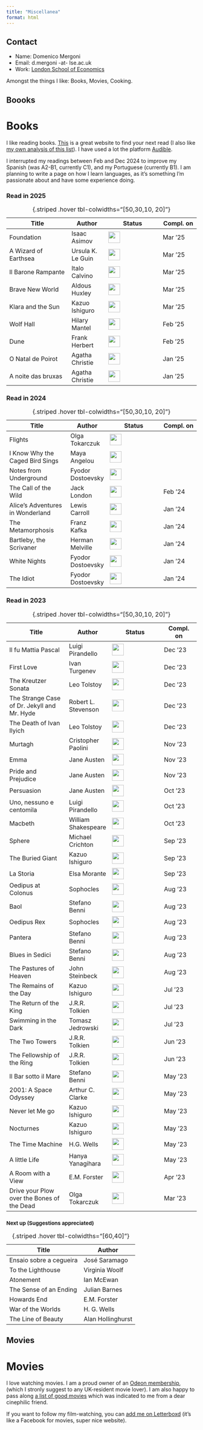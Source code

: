 ```yaml
---
title: "Miscellanea"
format: html
---
```


:::: column-margin
::: callout-note
## Contact

-   Name: Domenico Mergoni
-   Email: d.mergoni -at- lse.ac.uk
-   Work: [London School of Economics](https://www.lse.ac.uk/mathematics)
:::
::::

Amongst the things I like: Books, Movies, Cooking.

:::: panel-tabset
## Boooks

<h1>Books</h1>

I like reading books. [This](https://thegreatestbooks.org) is a great website to find your next read (I also like [my own analysis of this list](../Learning/Python/Useful/Greatest_authors.qmd)). I have used a lot the platform [Audible](https://www.audible.co.uk).


I interrupted my readings between Feb and Dec 2024 to improve my Spanish (was A2-B1, currently C1), and my Portuguese (currently B1). I am planning to write a page on how I learn languages, as it's something I'm passionate about and have some experience doing.

::: panel-tabset

### Read in 2025
| Title | Author | Status | Compl. on |
|-----------------------|--------------|--------------------|--------------|
| Foundation | Isaac Asimov | ![](../images/50.png){width="0.8cm"} | Mar '25 |
| A Wizard of Earthsea | Ursula K. Le Guin | ![](../images/100.png){width="0.8cm"} | Mar '25 |
| Il Barone Rampante | Italo Calvino | ![](../images/100.png){width="0.8cm"} | Mar '25 |
| Brave New World | Aldous Huxley | ![](../images/100.png){width="0.8cm"} | Mar '25 |
| Klara and the Sun | Kazuo Ishiguro | ![](../images/100.png){width="0.8cm"} | Mar '25 |
| Wolf Hall | Hilary Mantel | ![](../images/100.png){width="0.8cm"} | Feb '25 |
| Dune | Frank Herbert | ![](../images/100.png){width="0.8cm"} | Feb '25 |
| O Natal de Poirot | Agatha Christie | ![](../images/100.png){width="0.8cm"} | Jan '25 |
| A noite das bruxas | Agatha Christie | ![](../images/100.png){width="0.8cm"} | Jan '25 |

: {.striped .hover tbl-colwidths="\[50,30,10, 20\]"}

### Read in 2024
| Title | Author | Status | Compl. on |
|-----------------------|--------------|--------------------|--------------|
| Flights | Olga Tokarczuk | ![](../images/50.png){width="0.8cm"} |  |
| I Know Why the Caged Bird Sings | Maya Angelou | ![](../images/50.png){width="0.8cm"} |  |
| Notes from Underground | Fyodor Dostoevsky | ![](../images/50.png){width="0.8cm"} |  |
| The Call of the Wild | Jack London | ![](../images/100.png){width="0.8cm"} | Feb '24 |
| Alice's Adventures in Wonderland | Lewis Carroll | ![](../images/100.png){width="0.8cm"} | Jan '24 |
| The Metamorphosis | Franz Kafka | ![](../images/100.png){width="0.8cm"} | Jan '24 |
| Bartleby, the Scrivaner | Herman Melville | ![](../images/100.png){width="0.8cm"} | Jan '24 |
| White Nights | Fyodor Dostoevsky | ![](../images/100.png){width="0.8cm"} | Jan '24 |
| The Idiot | Fyodor Dostoevsky | ![](../images/100.png){width="0.8cm"} | Jan '24 |

: {.striped .hover tbl-colwidths="\[50,30,10, 20\]"}

### Read in 2023

| Title | Author | Status | Compl. on |
|-----------------------|--------------|--------------------|--------------|
| Il fu Mattia Pascal | Luigi Pirandello | ![](../images/100.png){width="0.8cm"} | Dec '23 |
| First Love | Ivan Turgenev | ![](../images/100.png){width="0.8cm"} | Dec '23 |
| The Kreutzer Sonata | Leo Tolstoy | ![](../images/100.png){width="0.8cm"} | Dec '23 |
| The Strange Case of Dr. Jekyll and Mr. Hyde | Robert L. Stevenson | ![](../images/100.png){width="0.8cm"} | Dec '23 |
| The Death of Ivan Ilyich | Leo Tolstoy | ![](../images/100.png){width="0.8cm"} | Dec '23 |
| Murtagh | Cristopher Paolini | ![](../images/100.png){width="0.8cm"} | Nov '23 |
| Emma | Jane Austen | ![](../images/100.png){width="0.8cm"} | Nov '23 |
| Pride and Prejudice | Jane Austen | ![](../images/100.png){width="0.8cm"} | Nov '23 |
| Persuasion | Jane Austen | ![](../images/100.png){width="0.8cm"} | Oct '23 |
| Uno, nessuno e centomila | Luigi Pirandello | ![](../images/100.png){width="0.8cm"} | Oct '23 |
| Macbeth | William Shakespeare | ![](../images/100.png){width="0.8cm"} | Oct '23 |
| Sphere | Michael Crichton | ![](../images/100.png){width="0.8cm"} | Sep '23 |
| The Buried Giant | Kazuo Ishiguro | ![](../images/100.png){width="0.8cm"} | Sep '23 |
| La Storia | Elsa Morante | ![](../images/100.png){width="0.8cm"} | Sep '23 |
| Oedipus at Colonus | Sophocles | ![](../images/100.png){width="0.8cm"} | Aug '23 |
| Baol | Stefano Benni | ![](../images/100.png){width="0.8cm"} | Aug '23 |
| Oedipus Rex | Sophocles | ![](../images/100.png){width="0.8cm"} | Aug '23 |
| Pantera | Stefano Benni | ![](../images/100.png){width="0.8cm"} | Aug '23 |
| Blues in Sedici | Stefano Benni | ![](../images/100.png){width="0.8cm"} | Aug '23 |
| The Pastures of Heaven | John Steinbeck | ![](../images/100.png){width="0.8cm"} | Aug '23 |
| The Remains of the Day | Kazuo Ishiguro | ![](../images/100.png){width="0.8cm"} | Jul '23 |
| The Return of the King | J.R.R. Tolkien | ![](../images/100.png){width="0.8cm"} | Jul '23 |
| Swimming in the Dark | Tomasz Jedrowski | ![](../images/100.png){width="0.8cm"} | Jul '23 |
| The Two Towers | J.R.R. Tolkien | ![](../images/100.png){width="0.8cm"} | Jun '23 |
| The Fellowship of the Ring | J.R.R. Tolkien | ![](../images/100.png){width="0.8cm"} | Jun '23 |
| Il Bar sotto il Mare | Stefano Benni | ![](../images/100.png){width="0.8cm"} | May '23 |
| 2001: A Space Odyssey | Arthur C. Clarke | ![](../images/100.png){width="0.8cm"} | May '23 |
| Never let Me go | Kazuo Ishiguro | ![](../images/100.png){width="0.8cm"} | May '23 |
| Nocturnes | Kazuo Ishiguro | ![](../images/100.png){width="0.8cm"} | May '23 |
| The Time Machine | H.G. Wells | ![](../images/100.png){width="0.8cm"} | May '23 |
| A little Life | Hanya Yanagihara | ![](../images/100.png){width="0.8cm"} | May '23 |
| A Room with a View | E.M. Forster | ![](../images/100.png){width="0.8cm"} | Apr '23 |
| Drive your Plow over the Bones of the Dead | Olga Tokarczuk | ![](../images/100.png){width="0.8cm"} | Mar '23 |

: {.striped .hover tbl-colwidths="\[50,30,10, 20\]"}
:::

<h3><small>Next up (Suggestions appreciated) </small></h3>

| Title                   | Author            |
|-------------------------|-------------------|
| Ensaio sobre a cegueira | José Saramago     |
| To the Lighthouse       | Virginia Woolf    |
| Atonement               | Ian McEwan        |
| The Sense of an Ending  | Julian Barnes     |
| Howards End             | E.M. Forster      |
| War of the Worlds       | H. G. Wells       |
| The Line of Beauty      | Alan Hollinghurst |

: {.striped .hover tbl-colwidths="\[60,40\]"}

## Movies

<h1>Movies</h1>

I love watching movies. I am a proud owner of an [Odeon membership](https://www.odeon.co.uk), (which I stronly suggest to any UK-resident movie lover). I am also happy to pass along [a list of good movies](https://www.theyshootpictures.com/gf1000_rank1-1000.htm) which was indicated to me from a dear cinephilic friend.

If you want to follow my film-watching, you can [add me on Letterboxd](https://letterboxd.com/conj34/) (it's like a Facebook for movies, super nice website).
::::
